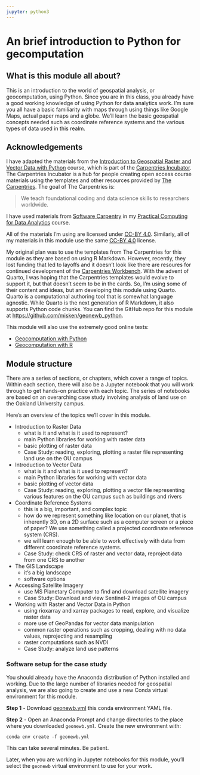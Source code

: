 ```yaml
---
jupyter: python3
---
```


# An brief introduction to Python for gecomputation


## What is this module all about?

This is an introduction to the world of geospatial analysis, or geocomputation, using Python. Since you
are in this class, you already have a good working knowledge of using Python for
data analytics work. I'm sure you all have a basic familiarity with maps through
using things like Google Maps, actual paper maps and a globe. We'll learn
the basic geospatial concepts needed such as coordinate reference systems and
the various types of data used in this realm.

## Acknowledgements

I have adapted the materials from the [Introduction to Geospatial Raster and Vector Data with Python](https://carpentries-incubator.github.io/geospatial-python/) course, which is part of
the [Carpentries Incubator](https://carpentries-incubator.org/). The Carpentries Incubator is a hub for people creating open access course materials using
the templates and other resources provided by [The Carpentries](https://carpentries.org/). The goal of The Carpentries is:

> We teach foundational coding and data science skills to researchers worldwide.

I have used materials from [Software Carpentry](https://software-carpentry.org/lessons/) in my [Practical Computing for Data Analytics](http://www.sba.oakland.edu/faculty/isken/courses/pcda/) course.

All of the materials I'm using are licensed under [CC-BY 4.0](https://creativecommons.org/licenses/by-sa/4.0/). Similarly, all
of my materials in this module use the same [CC-BY 4.0](https://creativecommons.org/licenses/by-sa/4.0/) license.

My original plan was to use the templates from The Carpentries for this module as they are based on using R Markdown. However,
recently, they lost funding that led to layoffs and it doesn't look like there are resoures for continued development of the [Carpentries Workbench](https://carpentries.github.io/workbench/). With the advent of Quarto, I was hoping that the Carpentries templates would evolve to support it, but that doesn't seem to be in the cards. So, I'm using some of their content and ideas, but am developing this module using Quarto. Quarto is a computational authoring tool that is somewhat language agnostic. While Quarto is the next generation of R Markdown, it also supports Python code chunks. You can find the GitHub repo for this module at [https://github.com/misken/geonewb_python](https://github.com/misken/geonewb_python).

This module will also use the extremely good online texts:

- [Geocomputation with Python](https://py.geocompx.org/)
- [Geocomputation with R](https://r.geocompx.org/)

## Module structure

There are a series of sections, or chapters, which cover a range of topics.
Within each section, there will also be a Jupyter notebook that you will
work through to get hands-on practice with each topic. The series of notebooks are
based on an overarching case study involving analysis of land use on the
Oakland University campus.

Here's an overview of the topics we'll cover in this module.

* Introduction to Raster Data
  - what is it and what is it used to represent?
  - main Python libraries for working with raster data
  - basic plotting of raster data
  - Case Study: reading, exploring, plotting a raster file representing land use on the OU campus

* Introduction to Vector Data
  - what is it and what is it used to represent?
  - main Python libraries for working with vector data
  - basic plotting of vector data
  - Case Study: reading, exploring, plotting a vector file representing various features on the OU campus such as buildings and rivers

* Coordinate Reference Systems
  - this is a big, important, and complex topic
  - how do we represent something like location on our planet, that is inherently 3D, on a 2D surface such as a computer screen or a piece of paper? We use something called a projected coordinate reference system (CRS).
  - we will learn enough to be able to work effectively with data from different coordinate reference systems.
  - Case Study: check CRS of raster and vector data, reproject data from one CRS to another

* The GIS Landscape
  - it's a big landscape
  - software options

* Accessing Satellite Imagery
  - use MS Planetary Computer to find and download satellite imagery
  - Case Study: Download and view Sentinel-2 images of OU campus

* Working with Raster and Vector Data in Python
  - using rioxarray and xarray packages to read, explore, and visualize raster data
  - more use of GeoPandas for vector data manipulation
  - common raster operations such as cropping, dealing with no data values, reprojecting and resampling
  - raster computations such as NVDI
  - Case Study: analyze land use patterns 

### Software setup for the case study

You should already have the Anaconda distribution of Python installed and working. Due to the
large number of libraries needed for geospatial analysis, we are also going to create and
use a new Conda virtual environment for this module.

**Step 1** - Download [geonewb.yml](https://drive.google.com/file/d/1aLpEHcrwpfrDoXS2MJZmROlpGpNlWPUM/view?usp=sharing) this conda environment YAML file.

**Step 2** - Open an Anaconda Prompt and change directories to the place where you downloaded `geonewb.yml`. Create the new environment with:

```
conda env create -f geonewb.yml
```

::: {.callout-warning}
This can take several minutes. Be patient.
:::

Later, when you are working in Jupyter notebooks for this module, you'll select
the `geonewb` virtual environment to use for your work.